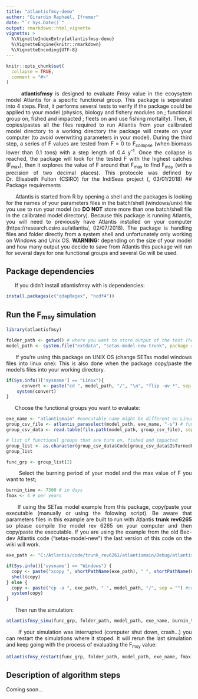 ```yaml
---
title: "atlantisfmsy-demo"
author: "Girardin Raphaël, Ifremer"
date: "`r Sys.Date()`"
output: rmarkdown::html_vignette
vignette: >
  %\VignetteIndexEntry{atlantisfmsy-demo}
  %\VignetteEngine{knitr::rmarkdown}
  %\VignetteEncoding{UTF-8}
---
```


```r
knitr::opts_chunk$set(
  collapse = TRUE,
  comment = "#>"
)
```
<style>
body {
text-align: justify}
</style>

&nbsp;&nbsp;&nbsp;&nbsp;&nbsp;&nbsp;**atlantisfmsy** is designed to evaluate Fmsy value in the ecoysytem model Atlantis for a specific functional group. This package is seperated into 4 steps. First, it performs several tests to verify if the package could be applied to your model (physics, biology and fishery modules on ; functional group on, fished and impacted ; fleets on and use fishing mortality). Then, it copies/pastes all the files required to run Atlantis from your calibrated model directory to a working directory the package will create on your computer (to avoid overwriting parameters in your model). During the third step, a series of F values are tested from F = 0 to F~collapse~ (when biomass lower than 0.1 tons) with a step length of 0.4 y^-1^. Once the collapse is reached, the package will look for the tested F with the highest catches (F~max~), then it explores the value of F around that F~max~ to find F~msy~ (with a precision of two decimal places). This protocole was  defined by Dr. Elisabeth Fulton (CSIRO) for the IndiSeas project  (\url{http://www.indiseas.org/}, 03/01/2018)
## Package requirements

&nbsp;&nbsp;&nbsp;&nbsp;&nbsp;&nbsp;Atlantis is started from R by opening a shell and the packages is looking for the names of your parameters files in the batch/shell (windows/unix) file you use to run your model (so **DO NOT** store more than one batch/shell file in the calibrated model directory). Because this package is running Atlantis, you will need to previously have Atlantis installed on your computer (https://research.csiro.au/atlantis/, 02/07/2018). The package is handling files and folder directly from a system shell and unfortunately only working on Windows and Unix OS. **WARNING:** depending on the size of your model and how many output you decide to save from Atlantis this package will run for several days for one functional groups and several Go will be used.

## Package dependencies

&nbsp;&nbsp;&nbsp;&nbsp;&nbsp;&nbsp;If you didn't install atlantisfmsy with is dependencies: 

```r
install.packages(c("qdapRegex", "ncdf4"))
```

## Run the F~msy~ simulation
```r
library(atlantisfmsy)

folder_path <- getwd() # where you want to store output of the test (here your current working directory)
model_path <- system.file("extdata", "setas-model-new-trunk", package = "atlantisfmsy") # here SETas model from Atlantis wiki usind trunk code, to run the example for bec-dev code of Atlantis replace "setas-model-new-trunk" by "setas-model-new" or you can replace it by the directory of your calibrated model

```
&nbsp;&nbsp;&nbsp;&nbsp;&nbsp;&nbsp;If you're using this package on UNIX OS (change SETas model windows files into linux one):
This is also done when the package copy/paste the model's files into your working directory.

```r
if(Sys.info()['sysname'] == "Linux"){
      convert <- paste("cd ", model_path, "/", "\n", "flip -uv *", sep = "") #convert Windows text files into Linux text files.
    system(convert)
}
```

&nbsp;&nbsp;&nbsp;&nbsp;&nbsp;&nbsp;Choose the functional groups you want to evaluate:
```r
exe_name <- "atlantismain" #executable name might be different on Linux "atlantismainNew"
group_csv_file <- atlantis_paraselect(model_path, exe_name, "-s") # functional groups csv file from SETas model
group_csv_data <- read.table(file.path(model_path, group_csv_file), sep = ",", dec = ".", header = T) # load data from parameters file

# list of functional groups that are turn on, fished and impacted
group_list <- as.character(group_csv_data$Code[group_csv_data$IsTurnedOn == 1 & group_csv_data$IsFished == 1 & group_csv_data$IsImpacted == 1])
group_list

func_grp <- group_list[2]
```

&nbsp;&nbsp;&nbsp;&nbsp;&nbsp;&nbsp;Select the burning period of your model and the max value of F you want to test;
```r
burnin_time <- 7300 # in days 
fmax <- 4 # per years
```

&nbsp;&nbsp;&nbsp;&nbsp;&nbsp;&nbsp;If using the SETas model example from this package, copy/paste your executable (manually or using the folowing script). Be aware that parameters files in this example are built to run with Atlantis **trunk rev6265** so please compile the model rev 6265 on your computer and then copy/paste the executable. If you are using the example from the old Bec-dev Atlantis code ("setas-model-new") the last version of this code on the wiki will work. 
```r
exe_path <- "C:/Atlantis/code/trunk_rev6261/atlantismain/Debug/atlantismain.exe" #"<your own path>"

if(Sys.info()['sysname'] == "Windows") {
  copy <- paste("xcopy ", shortPathName(exe_path), " ", shortPathName(model_path), sep = "") #copy executable.
  shell(copy)
} else {
  copy <- paste("cp -a ", exe_path, " ", model_path, "/", sep = "") #copy executable on UNIX.
  system(copy)
}

```

&nbsp;&nbsp;&nbsp;&nbsp;&nbsp;&nbsp;Then run the simulation:
```r
atlantisfmsy_simu(func_grp, folder_path, model_path, exe_name, burnin_time, fmax)
```

&nbsp;&nbsp;&nbsp;&nbsp;&nbsp;&nbsp;If your simulation was interrupted (computer shut down, crash...) you can restart the simulations where it stoped. It will rerun the last simulation and keep going with the process of evaluating the F~msy~ value:

```r
atlantisfmsy_restart(func_grp, folder_path, model_path, exe_name, fmax)

```

## Description of algorithm steps

Coming soon...
